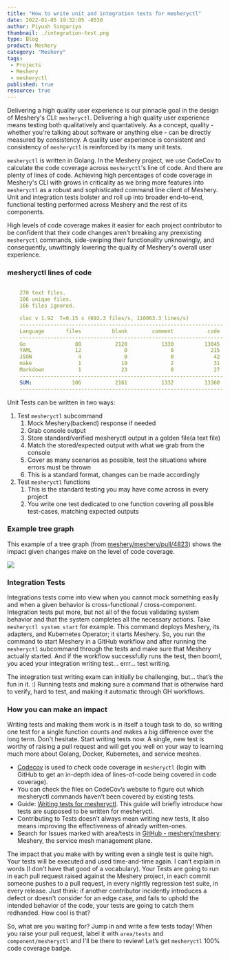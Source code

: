 ---
title: "How to write unit and integration tests for mesheryctl"
date: 2022-01-05 19:32:05 -0530
author: Piyush Singariya
thumbnail: ./integration-test.png
type: Blog
product: Meshery
category: "Meshery"
tags:
 - Projects
 - Meshery
 - mesheryctl
published: true
resource: true
---



<BlogWrapper>

<div class="intro ">
<p>Delivering a high quality user experience is our pinnacle goal in the design of Meshery's CLI: <code>mesheryctl</code>. Delivering a high quality user experience means testing both qualitatively and quantatively. As a concept, quality - whether you're talking about software or anything else - can be directly measured by consistency. A quality user experience is consistent and consistency of <code>mesheryctl</code> is reinforced by its many unit tests.</p>
</div>

<p><code>mesheryctl</code> is written in Golang. In the Meshery project, we use CodeCov to calculate the code coverage across <code>mesheryctl</code>'s line of code. And there are plenty of lines of code. Achieving high percentages of code coverage in Meshery's CLI with grows in criticality as we bring more features into <code>mesheryctl</code> as a robust and sophisticated command line client of Meshery. Unit and integration tests bolster and roll up into broader end-to-end, functional testing performed across Meshery and the rest of its components. </p>

<p>High levels of code coverage makes it easier for each project contributor to be confident that their code changes aren’t breaking any preexisting <code>mesheryctl</code> commands, side-swiping their functionality unknowingly, and consequently, unwittingly lowering the quality of Meshery's overall user experience.
</p>

<h3> mesheryctl lines of code</h3>


```yaml

    270 text files.
    106 unique files.
    166 files ignored.

    cloc v 1.92  T=0.15 s (692.3 files/s, 110063.3 lines/s)
    ------------------------------------------------------------------
    Language       files          blank        comment           code
    ------------------------------------------------------------------
    Go                88           2128           1330          13045
    YAML              12              0              0            215
    JSON               4              0              0             42
    make               1             10              2             31
    Markdown           1             23              0             27
    ------------------------------------------------------------------
    SUM:             106           2161           1332          13360
    ------------------------------------------------------------------
```

<p>Unit Tests can be written in two ways:</p>

<ol>
    <li>
        Test <code>mesheryctl</code> subcommand
        <ol>
            <li>Mock Meshery(backend) response if needed</li>
            <li>Grab console output</li>
            <li>Store standard/verified mesheryctl output in a golden file(a text file)</li>
            <li>Match the stored/expected output with what we grab from the console</li>
            <li>Cover as many scenarios as possible, test the situations where errors must be thrown</li>
            <li>This is a standard format, changes can be made accordingly</li>
        </ol>
    </li>
    <li>
        Test <code>mesheryctl</code> functions
        <ol>
            <li>This is the standard testing you may have come across in every project</li>
            <li>You write one test dedicated to one function covering all possible test-cases, matching expected outputs</li>
        </ol>
    </li>
</ol>

<h3>Example tree graph</h3>
<p>This example of a tree graph (from <a href="https://github.com/meshery/meshery/pull/4823">meshery/meshery/pull/4823</a>) shows the impact given changes make on the level of code coverage.</p>

<img src={TreeGraph} />

<h3>Integration Tests</h3>

<p>Integrations tests come into view when you cannot mock something easily and when a given behavior is cross-functional / cross-component. Integration tests put more, but not all of the focus validating system behavior and that the system completes all the necessary actions. Take <code>mesheryctl system start</code> for example. This command deploys Meshery, its adapters, and Kubernetes Operator; it starts Meshery. So, you run the command to start Meshery in a GitHub workflow and after running the <code>mesheryctl</code> subcommand through the tests and make sure that Meshery actually started. And if the workflow successfully runs the test, then boom!, you aced your integration writing test... errr... test writing.</p>

<p>The integration test writing exam can initially be challenging, but... that’s the fun in it. :) Running tests and making sure a command that is otherwise hard to verify, hard to test, and making it automatic through GH workflows.</p>

<h3>How you can make an impact</h3>

<p>Writing tests and making them work is in itself a tough task to do, so writing one test for a single function counts and makes a big difference over the long term. Don't hesitate. Start writing tests now. A single, new test is worthy of raising a pull request and will get you well on your way to learning much more about Golang, Docker, Kubernetes, and service meshes.</p>

<ul>
    <li><a href="https://codecov.io/gh/meshery/meshery/">Codecov</a> is used to check code coverage in <code>mesheryctl</code> (login with GitHub to get an in-depth idea of lines-of-code being covered in code coverage).</li>
    <li>You can check the files on CodeCov’s website to figure out which mesheryctl commands haven’t been covered by existing tests.</li>
    <li>Guide: <a href="https://docs.google.com/document/d/1xRlFpElRmybJ3WacgPKXgCSiQ2poJl3iCCV1dAalf0k/edit#heading=h.rzpmb66db1sq">Writing tests for mesheryctl</a>. This guide will briefly introduce how tests are supposed to be written for mesheryctl.</li>
    <li>Contributing to Tests doesn’t always mean writing new tests, It also means improving the effectiveness of already written-ones.</li>
    <li> Search for Issues marked with area/tests in <a href="https://github.com/meshery/meshery">GitHub - meshery/meshery</a>: Meshery, the service mesh management plane.</li>
</ul>

<p>The impact that you make with by writing even a single test is quite high. Your tests will be executed and used time-and-time again. I can’t explain in words (I don’t have that good of a vocabulary). Your Tests are going to run in each pull request raised against the Meshery project, in each commit someone pushes to a pull request, in every nightly regression test suite, in every release. Just think: if another contributor incidently introduces a defect or doesn't consider for an edge case, and fails to uphold the intended behavior of the code, your tests are going to catch them redhanded. How cool is that?</p>

<p>So, what are you waiting for? Jump in and write a few tests today! When you raise your pull request, label it with <code>area/tests</code> and <code>component/mesheryctl</code> and I'll be there to review! Let’s get <code>mesheryctl</code> 100% code coverage badge.</p>

</BlogWrapper>